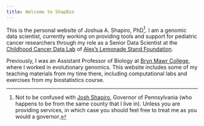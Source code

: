 ```yaml
---
title: Welcome to ShapBio
---
```


This is the personal website of Joshua A. Shapiro, PhD[^1]. I am a genomic data scientist, currently working on providing tools and support for pediatric cancer researchers through my role as a Senior Data Scientist at the [Childhood Cancer Data Lab](https://ccdatalab.org) of [Alex's Lemonade Stand Foundation](https://alexslemonade.org).

[^1]: Not to be confused with [Josh Shapiro](https://joshshapiro.org), Governor of Pennsylvania (who happens to be from the same county that I live in).
    Unless you are providing services, in which case you should feel free to treat me as you would a governor.

Previously, I was an Assistant Professor of Biology at [Bryn Mawr College](https://brynmawr.edu), where I worked in evolutionary genomics.
This website includes some of my teaching materials from my time there, including computational labs and exercises from my biostatistics course.
